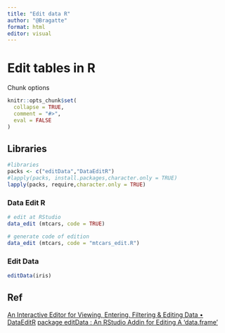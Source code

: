 ```yaml
---
title: "Edit data R"
author: "@Bragatte"
format: html
editor: visual
---
```


# Edit tables in R

Chunk options

```r
knitr::opts_chunk$set(
  collapse = TRUE,
  comment = "#>",
  eval = FALSE
)
```

## Libraries

```r
#libraries
packs <- c("editData","DataEditR")
#lapply(packs, install.packages,character.only = TRUE)
lapply(packs, require,character.only = TRUE)
```

### Data Edit R

```r
# edit at RStudio
data_edit (mtcars, code = TRUE)

# generate code of edition
data_edit (mtcars, code = "mtcars_edit.R")
```

### Edit Data

```r
editData(iris)
```

## Ref

[An Interactive Editor for Viewing, Entering, Filtering & Editing Data • DataEditR](https://dillonhammill.github.io/DataEditR/) [package editData : An RStudio Addin for Editing A 'data.frame'](https://cran.r-project.org/web/packages/editData/vignettes/editData.html)
